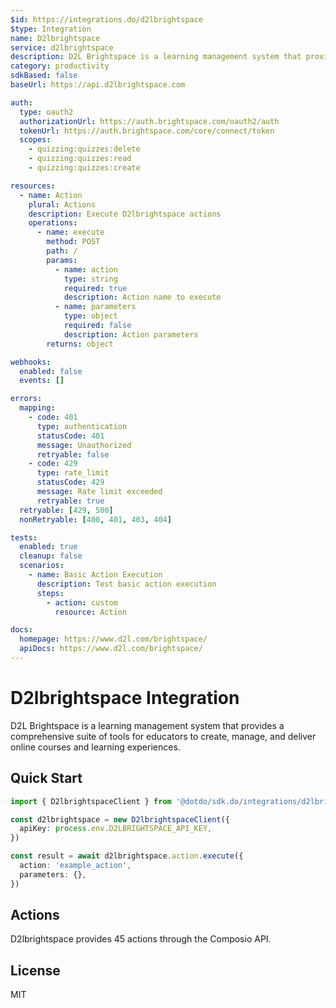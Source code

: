```yaml
---
$id: https://integrations.do/d2lbrightspace
$type: Integration
name: D2lbrightspace
service: d2lbrightspace
description: D2L Brightspace is a learning management system that provides a comprehensive suite of tools for educators to create, manage, and deliver online courses and learning experiences.
category: productivity
sdkBased: false
baseUrl: https://api.d2lbrightspace.com

auth:
  type: oauth2
  authorizationUrl: https://auth.brightspace.com/oauth2/auth
  tokenUrl: https://auth.brightspace.com/core/connect/token
  scopes:
    - quizzing:quizzes:delete
    - quizzing:quizzes:read
    - quizzing:quizzes:create

resources:
  - name: Action
    plural: Actions
    description: Execute D2lbrightspace actions
    operations:
      - name: execute
        method: POST
        path: /
        params:
          - name: action
            type: string
            required: true
            description: Action name to execute
          - name: parameters
            type: object
            required: false
            description: Action parameters
        returns: object

webhooks:
  enabled: false
  events: []

errors:
  mapping:
    - code: 401
      type: authentication
      statusCode: 401
      message: Unauthorized
      retryable: false
    - code: 429
      type: rate_limit
      statusCode: 429
      message: Rate limit exceeded
      retryable: true
  retryable: [429, 500]
  nonRetryable: [400, 401, 403, 404]

tests:
  enabled: true
  cleanup: false
  scenarios:
    - name: Basic Action Execution
      description: Test basic action execution
      steps:
        - action: custom
          resource: Action

docs:
  homepage: https://www.d2l.com/brightspace/
  apiDocs: https://www.d2l.com/brightspace/
---
```


# D2lbrightspace Integration

D2L Brightspace is a learning management system that provides a comprehensive suite of tools for educators to create, manage, and deliver online courses and learning experiences.

## Quick Start

```typescript
import { D2lbrightspaceClient } from '@dotdo/sdk.do/integrations/d2lbrightspace'

const d2lbrightspace = new D2lbrightspaceClient({
  apiKey: process.env.D2LBRIGHTSPACE_API_KEY,
})

const result = await d2lbrightspace.action.execute({
  action: 'example_action',
  parameters: {},
})
```

## Actions

D2lbrightspace provides 45 actions through the Composio API.

## License

MIT
